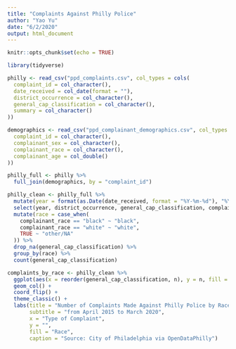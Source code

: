 ```yaml
---
title: "Complaints Against Philly Police"
author: "Yao Yu"
date: "6/2/2020"
output: html_document
---
```


```r
knitr::opts_chunk$set(echo = TRUE)

library(tidyverse)

philly <- read_csv("ppd_complaints.csv", col_types = cols(
  complaint_id = col_character(),
  date_received = col_date(format = ""),
  district_occurrence = col_character(),
  general_cap_classification = col_character(),
  summary = col_character()
))

demographics <- read_csv("ppd_complainant_demographics.csv", col_types = cols(
  complaint_id = col_character(),
  complainant_sex = col_character(),
  complainant_race = col_character(),
  complainant_age = col_double()
))

philly_full <- philly %>%
  full_join(demographics, by = "complaint_id")
```

```r

philly_clean <- philly_full %>%
  mutate(year = format(as.Date(date_received, format = "%Y-%m-%d"), "%Y")) %>%
  select(year, district_occurrence, general_cap_classification, complainant_race) %>%
  mutate(race = case_when(
    complainant_race == "black" ~ "black",
    complainant_race == "white" ~ "white",
    TRUE ~ "other/NA"
  )) %>%
  drop_na(general_cap_classification) %>%
  group_by(race) %>%
  count(general_cap_classification)

complaints_by_race <- philly_clean %>%
  ggplot(aes(x = reorder(general_cap_classification, n), y = n, fill = reorder(race, -n))) +
  geom_col() +
  coord_flip() +
  theme_classic() +
  labs(title = "Number of Complaints Made Against Philly Police by Race",
       subtitle = "from April 2015 to March 2020",
       x = "Type of Complaint",
       y = "",
       fill = "Race",
       caption = "Source: City of Philadelphia via OpenDataPhilly")

```

